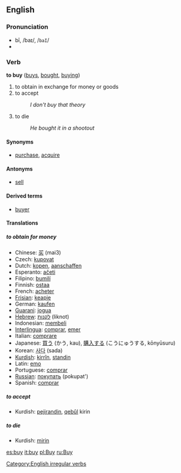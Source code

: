 ==English==

=== Pronunciation ===
*bī, /baɪ/, /<tt>baI</tt>/
*{{audio|en-us-buy.ogg|Audio (US)}}

=== Verb ===
'''to buy''' ([[buys]], [[bought]], [[buying]])

# to obtain in exchange for money or goods
# to accept
#:''I don't buy that theory''
# to die 
#:''He bought it in a shootout''

==== Synonyms ====
*[[purchase]], [[acquire]]<!-- does acquier apply a transaction or just a syn of "receive"? -->

====Antonyms====
*[[sell]]

====Derived terms====
*[[buyer]]

====Translations====
=====to obtain for money=====
*Chinese: [[买]] (mai3)
*Czech: [[kupovat]]
*Dutch: [[kopen]], [[aanschaffen]]
*Esperanto: [[aĉeti]]
*Filipino: [[bumilí]]
*Finnish: [[ostaa]]
*French: [[acheter]]
*[[Frisian]]: [[keapje]]
*German: [[kaufen]]
*[[Guarani]]: [[jogua]]
*[[Hebrew]]: [[לקנות]] (liknot)
*Indonesian: [[beli|membeli]]
*[[Interlingua]]: [[comprar]], [[emer]]
*Italian: [[comprare]]
*Japanese: [[買う]] (かう, kau), [[購入]]する (こうにゅうする, kōnyūsuru)
*Korean: [[사다]] (sada)
*[[Kurdish]]: [[kirrîn]], [[standin]]
*Latin: [[emo]]
*Portuguese: [[comprar]]
*[[Russian]]: [[покупать]] (pokupat')
*Spanish: [[comprar]]

=====to accept=====
*Kurdish: [[pejirandin]], [[qebûl]] kirin

=====to die=====
*Kurdish: [[mirin]]

[[es:buy]]
[[it:buy]]
[[pl:Buy]]
[[ru:Buy]]

[[Category:English irregular verbs]]